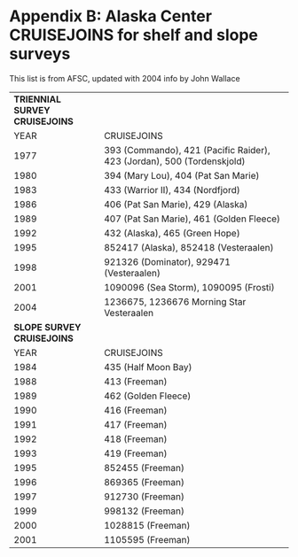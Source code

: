 # Appendix B: Alaska Center CRUISEJOINS for shelf and slope surveys {#sec-AppendixB}

This list is from AFSC, updated with 2004 info by John Wallace

+----------------------------------+------------------------------------------------------------------------+
| **TRIENNIAL SURVEY CRUISEJOINS** |                                                                        |
+----------------------------------+------------------------------------------------------------------------+
| YEAR                             | CRUISEJOINS                                                            |
+----------------------------------+------------------------------------------------------------------------+
| 1977                             | 393 (Commando), 421 (Pacific Raider), 423 (Jordan), 500 (Tordenskjold) |
+----------------------------------+------------------------------------------------------------------------+
| 1980                             | 394 (Mary Lou), 404 (Pat San Marie)                                    |
+----------------------------------+------------------------------------------------------------------------+
| 1983                             | 433 (Warrior II), 434 (Nordfjord)                                      |
+----------------------------------+------------------------------------------------------------------------+
| 1986                             | 406 (Pat San Marie), 429 (Alaska)                                      |
+----------------------------------+------------------------------------------------------------------------+
| 1989                             | 407 (Pat San Marie), 461 (Golden Fleece)                               |
+----------------------------------+------------------------------------------------------------------------+
| 1992                             | 432 (Alaska), 465 (Green Hope)                                         |
+----------------------------------+------------------------------------------------------------------------+
| 1995                             | 852417 (Alaska), 852418 (Vesteraalen)                                  |
+----------------------------------+------------------------------------------------------------------------+
| 1998                             | 921326 (Dominator), 929471 (Vesteraalen)                               |
+----------------------------------+------------------------------------------------------------------------+
| 2001                             | 1090096 (Sea Storm), 1090095 (Frosti)                                  |
+----------------------------------+------------------------------------------------------------------------+
| 2004                             | 1236675, 1236676 Morning Star Vesteraalen                              |
+----------------------------------+------------------------------------------------------------------------+
| **SLOPE SURVEY CRUISEJOINS**     | \                                                                      |
+----------------------------------+------------------------------------------------------------------------+
| YEAR                             | CRUISEJOINS                                                            |
+----------------------------------+------------------------------------------------------------------------+
| 1984                             | 435 (Half Moon Bay)                                                    |
+----------------------------------+------------------------------------------------------------------------+
| 1988                             | 413 (Freeman)                                                          |
+----------------------------------+------------------------------------------------------------------------+
| 1989                             | 462 (Golden Fleece)                                                    |
+----------------------------------+------------------------------------------------------------------------+
| 1990                             | 416 (Freeman)                                                          |
+----------------------------------+------------------------------------------------------------------------+
| 1991                             | 417 (Freeman)                                                          |
+----------------------------------+------------------------------------------------------------------------+
| 1992                             | 418 (Freeman)                                                          |
+----------------------------------+------------------------------------------------------------------------+
| 1993                             | 419 (Freeman)                                                          |
+----------------------------------+------------------------------------------------------------------------+
| 1995                             | 852455 (Freeman)                                                       |
+----------------------------------+------------------------------------------------------------------------+
| 1996                             | 869365 (Freeman)                                                       |
+----------------------------------+------------------------------------------------------------------------+
| 1997                             | 912730 (Freeman)                                                       |
+----------------------------------+------------------------------------------------------------------------+
| 1999                             | 998132 (Freeman)                                                       |
+----------------------------------+------------------------------------------------------------------------+
| 2000                             | 1028815 (Freeman)                                                      |
+----------------------------------+------------------------------------------------------------------------+
| 2001                             | 1105595 (Freeman)                                                      |
+----------------------------------+------------------------------------------------------------------------+
